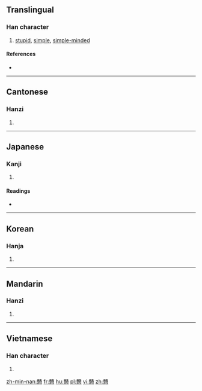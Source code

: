 {{also|戆}}
==Translingual==

===Han character===
{{Han char|rn=61|rad=心|as=24|sn=28|four=07338|canj=XYCP,YCP|ids=⿱贛心}}

# [[stupid]], [[simple]], [[simple-minded]]

====References====
* {{Han ref|kx=0409.310|dkj=11525|dj=0751.300|hdz=42373.040|uh=6207|ud=25095|bh=F9BA|bd=63930}}

----

==Cantonese==

===Hanzi===
{{yue-hanzi|jyut=[[ngong6]], [[zong3]]|y=ngong6, jong3|sim=戆}}

# {{defn|lang=yue|sort=心24}}

----

==Japanese==

===Kanji===
{{ja-kanji|grade=|rs=心24}}

# {{defn|lang=ja|sort=心24}}

====Readings====
* {{ja-readings|on=[[とう]] (tō), [[ちゅう]] (chū), [[しゅ]] (shu), [[こう]] (kō), [[く]] (ku)|kun=[[おろか]] (oroka)}}

----

==Korean==

===Hanja===
{{ko-hanja|hangeul=당|eumhun=|rv=dang|mr=tang|y=tang}}

# {{defn|lang=ko|sort=心24}}

----

==Mandarin==

===Hanzi===
{{cmn-hanzi|sim=戆|pin=[[gàng]] ([[gang4]]), [[zhuàng]] ([[zhuang4]])|wg=kang<sup>4</sup>, chuang<sup>4</sup>}}

# {{defn|lang=cmn|sort=心24}}

----

==Vietnamese==

===Han character===
{{vi-hantu|[[tráng]]|rs=心24}}

# {{defn|lang=vi|sort=心24}}

[[zh-min-nan:戇]]
[[fr:戇]]
[[hu:戇]]
[[pl:戇]]
[[vi:戇]]
[[zh:戇]]